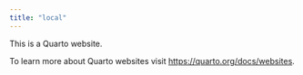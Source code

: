 ```yaml
---
title: "local"
---
```


This is a Quarto website.

To learn more about Quarto websites visit <https://quarto.org/docs/websites>.

